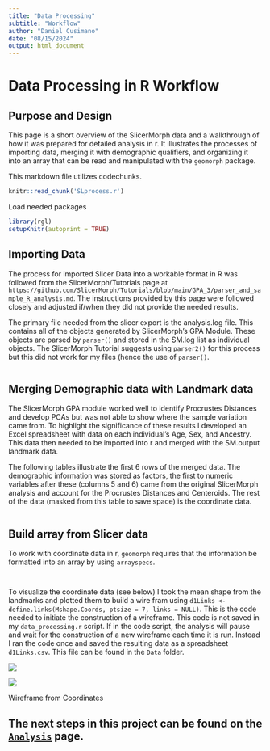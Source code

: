 ```yaml
---
title: "Data Processing"
subtitle: "Workflow"
author: "Daniel Cusimano"
date: "08/15/2024"
output: html_document
---
```


# Data Processing in R Workflow

## Purpose and Design

This page is a short overview of the SlicerMorph data and a walkthrough of how it was prepared for detailed analysis in r. It illustrates the processes of importing data, merging it with demographic qualifiers, and organizing it into an array that can be read and manipulated with the `geomorph` package. 

This markdown file utilizes codechunks.
```r
knitr::read_chunk('SLprocess.r')
```

Load needed packages

```r
library(rgl)
setupKnitr(autoprint = TRUE)
```

## Importing Data

The process for imported Slicer Data into a workable format in R was followed from the SlicerMorph/Tutorials page at `https://github.com/SlicerMorph/Tutorials/blob/main/GPA_3/parser_and_sample_R_analysis.md`. The instructions provided by this page were followed closely and adjusted if/when they did not provide the needed results. 

The primary file needed from the slicer export is the analysis.log file. This contains all of the objects generated by SlicerMorph's GPA Module. These objects are parsed by `parser()` and stored in the SM.log list as individual objects. The SlicerMorph Tutorial suggests using `parser2()` for this process but this did not work for my files (hence the use of `parser()`. 

```r
```

## Merging Demographic data with Landmark data

The SlicerMorph GPA module worked well to identify Procrustes Distances and develop PCAs but was not able to show where the sample variation came from. To highlight the significance of these results I developed an Excel spreadsheet with data on each individual's Age, Sex, and Ancestry. This data then needed to be imported into r and merged with the SM.output landmark data. 

The following tables illustrate the first 6 rows of the merged data. The demographic information was stored as factors, the first to numeric variables after these (columns 5 and 6) came from the original SlicerMorph analysis and account for the Procrustes Distances and Centeroids. The rest of the data (masked from this table to save space) is the coordinate data. 

```r
```

## Build array from Slicer data

To work with coordinate data in r, `geomorph` requires that the information be formatted into an array by using `arrayspecs`. 

```r
```


```r
```

To visualize the coordinate data (see below) I took the mean shape from the landmarks and plotted them to build a wire fram using `d1Links <- define.links(Mshape.Coords, ptsize = 7, links = NULL)`. This is the code needed to initiate the construction of a wireframe. This code is not saved in my `data_processing.r` script. If in the code script, the analysis will pause and wait for the construction of a new wireframe each time it is run. Instead I ran the code once and saved the resulting data as a spreadsheet `d1Links.csv`. This file can be found in the `Data` folder. 

:::{#fig layout-ncol=2}

   ![](Images/AntWire.png)
   
   ![](Images/LatWire.png)
   
   Wireframe from Coordinates
:::

## The next steps in this project can be found on the [`Analysis`](R_Analysis.qmd) page. 
